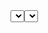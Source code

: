 
<Meta title="Select" component={Select} />

<Story name="Select">
  <Box css={{ display: "flex", gap: "20px", alignItems: 'flex-end' }}>
    <Box css={{ width: "300px" }}>
      <Select
        options={[
          { value: "red", label: "Red" },
          { value: "blue", label: "Blue" },
          { value: "black", label: "Black" }
        ]}
        label="Single"
        id="Single"
        name="Single"
        placeholder="Select..."
      />
    </Box>
    <Box css={{ width: "300px" }}>
      <Select
        options={[
          { value: "red", label: "Red" },
          { value: "blue", label: "Blue" },
          { value: "black", label: "Black" }
        ]}
        isMulti
        label="isMulti"
        id="isMulti"
        name="isMulti"
        placeholder="Select..."
      />
    </Box>
  </Box>
</Story>
